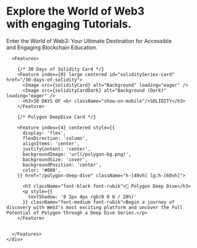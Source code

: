 


<div className="home-content">
  <div className="content-container">
    <h1 className="headline">Explore the World of Web3 <br className='sm:block hidden'/>with engaging Tutorials.</h1>
    <p className="subtitle mt-[2rem]">Enter the World of Web3: Your Ultimate Destination for Accessible <br className='sm:block hidden'/>and Engaging Blockchain Education.</p>
  </div>

  <div className="features-container">
    <div className="content-container">

      <Features>

        {/* 30 Days of Solidity Card */}
        <Feature index={0} large centered id="soliditySeries-card" href="/30-days-of-solidity">
          <Image src={solidityCard} alt="Background" loading="eager" />
          <Image src={solidityCardDark} alt="Background (Dark)" loading="eager" />
          <h3>30 DAYS OF <br className="show-on-mobile"/>SOLIDITY</h3>
        </Feature>

        {/* Polygon DeepDive Card */}

        <Feature index={4} centered style={{
          display: 'flex',
          flexDirection: 'column',
          alignItems: 'center',
          justifyContent: 'center',
          backgroundImage: 'url(/polygon-bg.png)',
          backgroundSize: 'cover',
          backgroundPosition: 'center',
          color: '#000',
        }} href="/polygon-deep-dive" className="h-[40vh] lg:h-[60vh]">

          <h3 className="font-black font-rubik">💜 Polygon Deep Dive</h3>
          <p style={{
            textShadow: '0 2px 4px rgb(0 0 0 / 20%)'
          }} className="font-medium font-rubik">Begin a journey of discovery with Web3's most exciting platform and uncover the Full Potential of Polygon through a Deep Dive Series.</p>
        </Feature>


      </Features>
    </div>

  </div>
  <style jsx>{`
  .content-container {
    max-width: 90rem;
    padding-left: max(env(safe-area-inset-left), 1.5rem);
    padding-right: max(env(safe-area-inset-right), 1.5rem);
    margin: 0 auto;
  }
  .features-container {
    margin: 8rem 0 0;
    padding: 4rem 0;
    background-color: #f3f4f6;
    border-bottom: 1px solid #e5e7eb;
  }
  .features-container .content-container {
    margin-top: -8rem;
  }
  :global(.dark) .features-container {
    background-color: #000;
    border-bottom: 1px solid rgb(38, 38, 38);
  }
  .headline {
    display: inline-block;
    font-size: 3.125rem;
    font-size: min(4.375rem, max(8vw, 2.5rem));
    font-weight: 700;
    font-feature-settings: initial;
    letter-spacing: -0.12rem;
    margin-left: -0.2rem;
    margin-top: 3.4rem;
    line-height: 1.3;
    background-image: linear-gradient(146deg, #000, #757a7d);
    -webkit-background-clip: text;
    -webkit-text-fill-color: transparent;
    background-clip: text;
  }
  :global(.dark) .headline {
    background-image: linear-gradient(146deg, #fff, #757a7d);
  }
  .subtitle {
    font-size: 1.3rem;
    font-size: min(1.3rem, max(3.5vw, 1.2rem));
    font-feature-settings: initial;
    line-height: 1.6;
  }
  :global(#soliditySeries-card) {
    color: #fff;
    text-shadow: 0 0 1rem rgba(0, 0, 0, 0.1);
  }
  :global(#soliditySeries-card img) {
    object-fit: cover;
    object-position: left;
    position: absolute;
    left: 0;
    right: 0;
    top: 0;
    bottom: 0;
    height: 100%;
    z-index: 0;
    user-select: none;
    pointer-events: none;
  }
  :global(#soliditySeries-card img:nth-child(2)) {
    display: none;
  }
  :global(.dark #soliditySeries-card img:nth-child(2)) {
    display: initial;
  }
  :global(.dark #soliditySeries-card img:nth-child(1)) {
    display: none;
  }
  .bg-polygon {
  overflow: hidden;
  background-color: transparent;
  }
  :bg-polygon::before {
    content: '';
    background-image: url(https://www.securities.io/wp-content/uploads/2023/01/Polygon-Featured.jpg);
    background-size: cover;
    height: 100%;
    width: 100%;
    position: absolute;
    filter: blur(30px);
    z-index: -1;
  }
  @media screen and (max-width: 1200px) {
    .headline {
      letter-spacing: -0.08rem;
    }
  }
  @media screen and (max-width: 1024px) {
    :global(#soliditySeries-card) {
      aspect-ratio: 135/86;
    }
  }
  @media screen and (max-width: 768px) {
    :global(#soliditySeries-card) {
      min-height: 348px;
      width: 100%;
      aspect-ratio: auto;
    }
    :global(#soliditySeries-card img) {
      object-position: -26px 0;
      width: 250%;
      max-width: initial;
    }
  }
`}</style>
</div>
